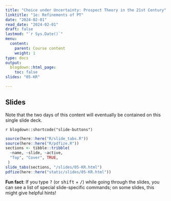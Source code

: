 ```yaml
---
title: "Choice under Uncertainty: Prospect Theory in the 21st Century"
linktitle: "1e: Refinements of PT"
date: "2024-02-01"
read_date: "2024-02-01"
draft: false
lastmod: "`r Sys.Date()`"
menu:
  content:
    parent: Course content
    weight: 1
type: docs
output:
  blogdown::html_page:
    toc: false
slides: "05-KR"

---
```


## Slides

Note that the two days of this content will eventually be contained on this single slide deck.

`r blogdown::shortcode("slide-buttons")`

```r
source(here::here("R/slide_tabs.R"))
source(here::here("R/pdfize.R"))
sections <- tibble::tribble(
  ~name, ~slide, ~active,
  "Top", "Cover", TRUE,
 )
slide_tabs(sections, "/slides/05-KR.html")
pdfize(here::here("static/slides/05-KR.html"))
```


:::fyi
**Fun fact**: If you type <kbd>?</kbd> (or <kbd>shift</kbd> + <kbd>/</kbd>) while going through the slides, you can see a list of special slide-specific commands; on some slides, this might give helpful hints!
:::
